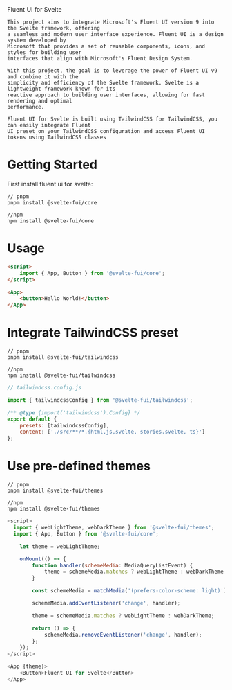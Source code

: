 
<Meta title="Fluent UI/Introduction" />

<div class="title">Fluent UI for Svelte</div>

    This project aims to integrate Microsoft's Fluent UI version 9 into the Svelte framework, offering
    a seamless and modern user interface experience. Fluent UI is a design system developed by
    Microsoft that provides a set of reusable components, icons, and styles for building user
    interfaces that align with Microsoft's Fluent Design System.

    With this project, the goal is to leverage the power of Fluent UI v9 and combine it with the
    simplicity and efficiency of the Svelte framework. Svelte is a lightweight framework known for its
    reactive approach to building user interfaces, allowing for fast rendering and optimal
    performance.

    Fluent UI for Svelte is built using TailwindCSS for TailwindCSS, you can easily integrate Fluent
    UI preset on your TailwindCSS configuration and access Fluent UI tokens using TailwindCSS classes

# Getting Started

First install fluent ui for svelte:

```shell
// pnpm
pnpm install @svelte-fui/core

//npm
npm install @svelte-fui/core
```

# Usage

```html
<script>
	import { App, Button } from '@svelte-fui/core';
</script>

<App>
	<button>Hello World!</button>
</App>
```

# Integrate TailwindCSS preset

```
// pnpm
pnpm install @svelte-fui/tailwindcss

//npm
npm install @svelte-fui/tailwindcss
```

```js
// tailwindcss.config.js

import { tailwindcssConfig } from '@svelte-fui/tailwindcss';

/** @type {import('tailwindcss').Config} */
export default {
	presets: [tailwindcssConfig],
	content: ['./src/**/*.{html,js,svelte, stories.svelte, ts}']
};
```

# Use pre-defined themes

```
// pnpm
pnpm install @svelte-fui/themes

//npm
npm install @svelte-fui/themes
```

```js
<script>
  import { webLightTheme, webDarkTheme } from '@svelte-fui/themes';
  import { App, Button } from '@svelte-fui/core';

	let theme = webLightTheme;

	onMount(() => {
		function handler(schemeMedia: MediaQueryListEvent) {
			theme = schemeMedia.matches ? webLightTheme : webDarkTheme;
		}

		const schemeMedia = matchMedia('(prefers-color-scheme: light)');

		schemeMedia.addEventListener('change', handler);

		theme = schemeMedia.matches ? webLightTheme : webDarkTheme;

		return () => {
			schemeMedia.removeEventListener('change', handler);
		};
	});
</script>

<App {theme}>
	<Button>Fluent UI for Svelte</Button>
</App>
```

<style>
	{`
    .title {
      font-size: 4em;
      font-weight: 700;
    }
  `}
</style>
